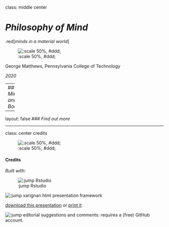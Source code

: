 class: middle center

# *Philosophy of Mind*

.red[*minds in a material world*]

![:scale 50%, #ddd;](img/construction.png)

George Matthews, Pennsylvania College of Technology

*2020*

---
## *Minds and Bodies*

---

layout: false
### *Find out more*









---
class: center credits

![:scale 50%, #ddd;](img/01/g-1.jpg)

#### Credits

*Built with:*

![:jump Rstudio](https://rstudio.com/products/rstudio/) 

![:jump xarignan](https://github.com/yihui/xaringan) html presentation framework 

<!-- *Photos by:* -->



[download this presentation](./pdf/04-slides.pdf) or [print it](./pdf/04-handout.pdf)

![:jump editorial suggestions and comments](https://github.com/gwmatthews/philosophy-slideshows/issues): requires a (free) GitHub account.


